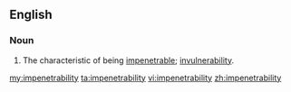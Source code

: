 ==English==
===Noun===
{{en-noun|impenetrabilities}}
# The characteristic of being [[impenetrable]]; [[invulnerability]].

[[my:impenetrability]]
[[ta:impenetrability]]
[[vi:impenetrability]]
[[zh:impenetrability]]